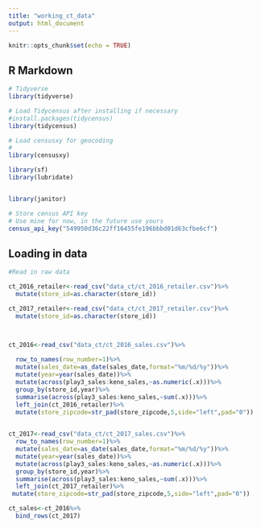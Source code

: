 ```yaml
---
title: "working_ct_data"
output: html_document
---
```


```r
knitr::opts_chunk$set(echo = TRUE)
```

## R Markdown

```r
# Tidyverse
library(tidyverse)

# Load Tidycensus after installing if necessary
#install.packages(tidycensus)
library(tidycensus)

# Load censusxy for geocoding
# 
library(censusxy)

library(sf)
library(lubridate)


library(janitor)

# Store census API key
# Use mine for now, in the future use yours
census_api_key("549950d36c22ff16455fe196bbbd01d63cfbe6cf")

```


## Loading in data 
```r

#Read in raw data 

ct_2016_retailer<-read_csv("data_ct/ct_2016_retailer.csv")%>%
  mutate(store_id=as.character(store_id))

ct_2017_retailer<-read_csv("data_ct/ct_2017_retailer.csv")%>%
  mutate(store_id=as.character(store_id))



ct_2016<-read_csv("data_ct/ct_2016_sales.csv")%>%
 
  row_to_names(row_number=1)%>%
  mutate(sales_date=as_date(sales_date,format="%m/%d/%y"))%>%
  mutate(year=year(sales_date))%>%
  mutate(across(play3_sales:keno_sales,~as.numeric(.x)))%>%
  group_by(store_id,year)%>%
  summarise(across(play3_sales:keno_sales,~sum(.x)))%>%
  left_join(ct_2016_retailer)%>%
  mutate(store_zipcode=str_pad(store_zipcode,5,side="left",pad="0"))

  
ct_2017<-read_csv("data_ct/ct_2017_sales.csv")%>%
  row_to_names(row_number=1)%>%
  mutate(sales_date=as_date(sales_date,format="%m/%d/%y"))%>%
  mutate(year=year(sales_date))%>%
  mutate(across(play3_sales:keno_sales,~as.numeric(.x)))%>%
  group_by(store_id,year)%>%
  summarise(across(play3_sales:keno_sales,~sum(.x)))%>%
  left_join(ct_2017_retailer)%>%
 mutate(store_zipcode=str_pad(store_zipcode,5,side="left",pad="0"))

ct_sales<-ct_2016%>%
  bind_rows(ct_2017)

```

